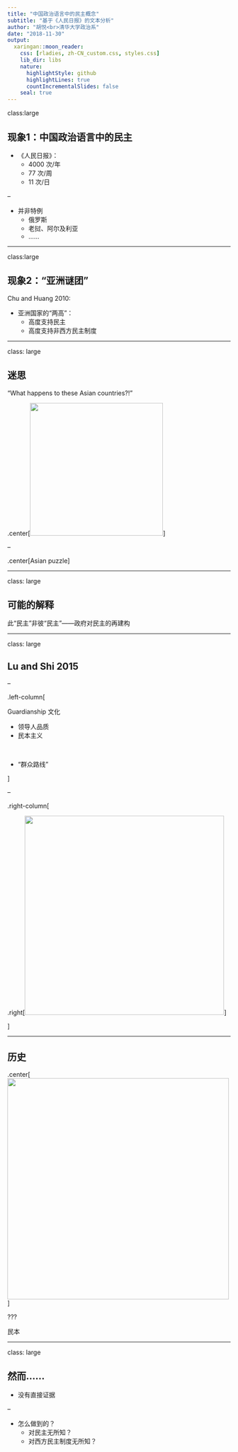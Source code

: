 ```yaml
---
title: "中国政治语言中的民主概念"
subtitle: "基于《人民日报》的文本分析"
author: "胡悦<br>清华大学政治系"
date: "2018-11-30"
output:
  xaringan::moon_reader:
    css: [rladies, zh-CN_custom.css, styles.css]
    lib_dir: libs
    nature:
      highlightStyle: github
      highlightLines: true
      countIncrementalSlides: false
    seal: true
---
```


class:large

## 现象1：中国政治语言中的民主

* 《人民日报》：
    + 4000 次/年
    + 77 次/周
    + 11 次/日

--

* 并非特例
    + 俄罗斯
    + 老挝、阿尔及利亚
    + ……

---

class:large

## 现象2：“亚洲谜团”

Chu and Huang 2010:

* 亚洲国家的“两高”：
    + 高度支持民主
    + 高度支持非西方民主制度
    
---

class: large

## 迷思

“What happens to these Asian countries?!”

.center[<img src="image/blackQuestion.gif" height = 300 />]

--

.center[Asian puzzle]

---

class: large

## 可能的解释

此“民主”非彼“民主”——政府对民主的再建构

---

class: large

## Lu and Shi 2015 

--

.left-column[

Guardianship 文化

* 领导人品质
* 民本主义

<br>

* “群众路线”

]

--

.right-column[

.right[<img src="image/populistAuth_cover.jpg" height = 450 />]

]

---

## 历史

.center[<img src="image/confucianLenin.png" height = 500 />]

???

民本



---

class: large

## 然而……

* 没有直接证据

--

* 怎么做到的？
    + 对民主无所知？
    + 对西方民主制度无所知？